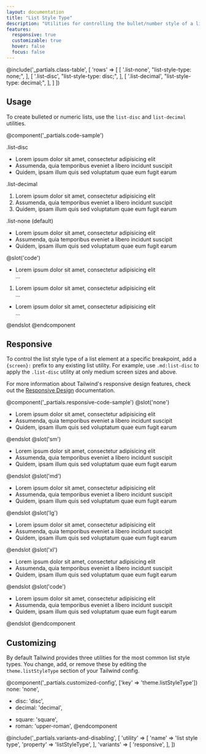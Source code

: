 ```yaml
---
layout: documentation
title: "List Style Type"
description: "Utilities for controlling the bullet/number style of a list."
features:
  responsive: true
  customizable: true
  hover: false
  focus: false
---
```


@include('_partials.class-table', [
  'rows' => [
    [
      '.list-none',
      "list-style-type: none;",
    ],
    [
      '.list-disc',
      "list-style-type: disc;",
    ],
    [
      '.list-decimal',
      "list-style-type: decimal;",
    ],
  ]
])

## Usage

To create bulleted or numeric lists, use the `list-disc` and `list-decimal` utilities.

@component('_partials.code-sample')
<div className="mb-6">
  <p className="text-sm text-gray-600">.list-disc</p>
  <ul className="list-disc list-inside">
    <li>Lorem ipsum dolor sit amet, consectetur adipisicing elit</li>
    <li>Assumenda, quia temporibus eveniet a libero incidunt suscipit</li>
    <li>Quidem, ipsam illum quis sed voluptatum quae eum fugit earum</li>
  </ul>
</div>
<div className="mb-6">
  <p className="text-sm text-gray-600">.list-decimal</p>
  <ol className="list-decimal list-inside">
    <li>Lorem ipsum dolor sit amet, consectetur adipisicing elit</li>
    <li>Assumenda, quia temporibus eveniet a libero incidunt suscipit</li>
    <li>Quidem, ipsam illum quis sed voluptatum quae eum fugit earum</li>
  </ol>
</div>
<div>
  <p className="text-sm text-gray-600">.list-none (default)</p>
  <ul className="default">
    <li>Lorem ipsum dolor sit amet, consectetur adipisicing elit</li>
    <li>Assumenda, quia temporibus eveniet a libero incidunt suscipit</li>
    <li>Quidem, ipsam illum quis sed voluptatum quae eum fugit earum</li>
  </ul>

</div>
@slot('code')
<ul className="list-disc">
  <li>Lorem ipsum dolor sit amet, consectetur adipisicing elit</li>
  ...
</ul>

<ol className="list-decimal">
  <li>Lorem ipsum dolor sit amet, consectetur adipisicing elit</li>
  ...
</ol>

<ul>
  <li>Lorem ipsum dolor sit amet, consectetur adipisicing elit</li>
  ...
</ul>
@endslot
@endcomponent

## Responsive

To control the list style type of a list element at a specific breakpoint, add a `{screen}:` prefix to any existing list utility. For example, use `.md:list-disc` to apply the `.list-disc` utility at only medium screen sizes and above.

For more information about Tailwind's responsive design features, check out the [Responsive Design](/docs/responsive-design) documentation.

@component('_partials.responsive-code-sample')
@slot('none')
<ul className="list-inside list-none">
  <li>Lorem ipsum dolor sit amet, consectetur adipisicing elit</li>
  <li>Assumenda, quia temporibus eveniet a libero incidunt suscipit</li>
  <li>Quidem, ipsam illum quis sed voluptatum quae eum fugit earum</li>
</ul>
@endslot
@slot('sm')
<ul className="list-inside list-disc">
  <li>Lorem ipsum dolor sit amet, consectetur adipisicing elit</li>
  <li>Assumenda, quia temporibus eveniet a libero incidunt suscipit</li>
  <li>Quidem, ipsam illum quis sed voluptatum quae eum fugit earum</li>
</ul>
@endslot
@slot('md')
<ul className="list-inside list-decimal">
  <li>Lorem ipsum dolor sit amet, consectetur adipisicing elit</li>
  <li>Assumenda, quia temporibus eveniet a libero incidunt suscipit</li>
  <li>Quidem, ipsam illum quis sed voluptatum quae eum fugit earum</li>
</ul>
@endslot
@slot('lg')
<ul className="list-inside list-disc">
  <li>Lorem ipsum dolor sit amet, consectetur adipisicing elit</li>
  <li>Assumenda, quia temporibus eveniet a libero incidunt suscipit</li>
  <li>Quidem, ipsam illum quis sed voluptatum quae eum fugit earum</li>
</ul>
@endslot
@slot('xl')
<ul className="list-inside list-none">
  <li>Lorem ipsum dolor sit amet, consectetur adipisicing elit</li>
  <li>Assumenda, quia temporibus eveniet a libero incidunt suscipit</li>
  <li>Quidem, ipsam illum quis sed voluptatum quae eum fugit earum</li>
</ul>
@endslot
@slot('code')
<ul className="none:list-none sm:list-disc md:list-decimal lg:list-disc xl:list-none">
  <li>Lorem ipsum dolor sit amet, consectetur adipisicing elit</li>
  <li>Assumenda, quia temporibus eveniet a libero incidunt suscipit</li>
  <li>Quidem, ipsam illum quis sed voluptatum quae eum fugit earum</li>
</ul>
@endslot
@endcomponent

## Customizing

By default Tailwind provides three utilities for the most common list style types. You change, add, or remove these by editing the `theme.listStyleType` section of your Tailwind config.

@component('_partials.customized-config', ['key' => 'theme.listStyleType'])
  none: 'none',
- disc: 'disc',
- decimal: 'decimal',
+ square: 'square',
+ roman: 'upper-roman',
@endcomponent

@include('_partials.variants-and-disabling', [
    'utility' => [
        'name' => 'list style type',
        'property' => 'listStyleType',
    ],
    'variants' => [
        'responsive',
    ],
])
